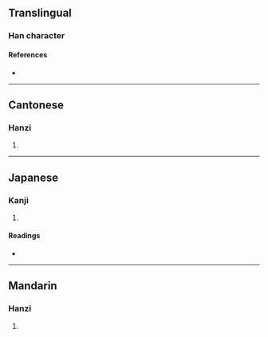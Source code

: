 {{character info/new}}
==Translingual==

===Han character===
{{Han char|rn=57|rad=弓|as=20|sn=23|four=16247|canj=NBUE|ids=⿰弓矍}}

====References====
* {{Han ref|kx=0362.020|dkj=09906|dj=0680.090|hdz=21006.010|uh=5F4F|ud=24399|bh=F7D8|bd=63448}}

----

==Cantonese==

===Hanzi===
{{yue-hanzi|jyut=[[fok3]]|y=fok3}}

# {{rfdef|yue|sort=弓20}}

----

==Japanese==

===Kanji===
{{ja-kanji|grade=|rs=弓20}}

# {{rfdef|ja|sort=弓20}}

====Readings====
* {{ja-readings|on=[[くわく]] (kuwaku)|kun=}}

----

==Mandarin==

===Hanzi===
{{cmn-hanzi|pin=[[jué]] ([[jue2]])|wg=chüeh<sup>2</sup>}}

# {{rfdef|cmn|sort=弓20}}